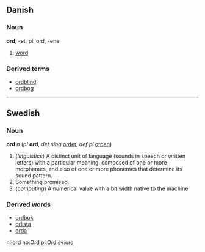== Danish ==
=== Noun ===
'''ord''', -et, pl. ord, -ene

# [[word]].

=== Derived terms ===
*[[ordblind]]
*[[ordbog]]

----

==Swedish==
===Noun===
'''ord''' ''n'' (''pl'' '''ord''', ''def sing'' [[ordet]], ''def pl'' [[orden]])


# (''linguistics'') A distinct unit of language (sounds in speech or written letters) with a particular meaning, composed of one or more morphemes, and also of one or more phonemes that determine its sound pattern.
# Something promised.
# (''computing'') A numerical value with a bit width native to the machine.

===Derived words===
*[[ordbok]]
*[[orlista]]
*[[orda]]

[[nl:ord]]
[[no:Ord]]
[[pl:Ord]]
[[sv:ord]]